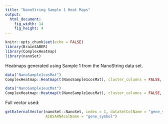```yaml
---
title: "NanoString Sample 1 Heat Maps"
output: 
  html_document:
    fig_width: 14
    fig_height: 4
---
```


```r
knitr::opts_chunk$set(echo = FALSE)
library(BrainSABER)
library(ComplexHeatmap)
library(nanoSet)
```

Heatmaps generated using Sample 1 from the NanoString data set.

```r
data("NanoSample1cosMat")
ComplexHeatmap::Heatmap(t(NanoSample1cosMat), cluster_columns = FALSE,       column_names_gp = gpar(fontsize = 8), name = "NanoString Sample 1 Cosine Similarity", heatmap_legend_param = list(title = "Legend"), column_title = "NanoString Sample 1 Cosine Similarity", column_title_gp = gpar(fontsize = 20, fontface = "bold"))

```



```r
data("NanoSample1eucMat")
ComplexHeatmap::Heatmap(t(NanoSample1eucMat), cluster_columns = FALSE,       column_names_gp = gpar(fontsize = 8), name = "NanoString Sample 1 Euclidean Distance", heatmap_legend_param = list(title = "Legend"), column_title = "NanoString Sample 1 Euclidean Distance", column_title_gp = gpar(fontsize = 20, fontface = "bold"))
```

Full vector used:
```r
getExternalVector(nanoSet::NanoSet, index = 1, dataSetColName = "gene_symbol",
                  AIBSARNAcolName = "gene_symbol")
```
